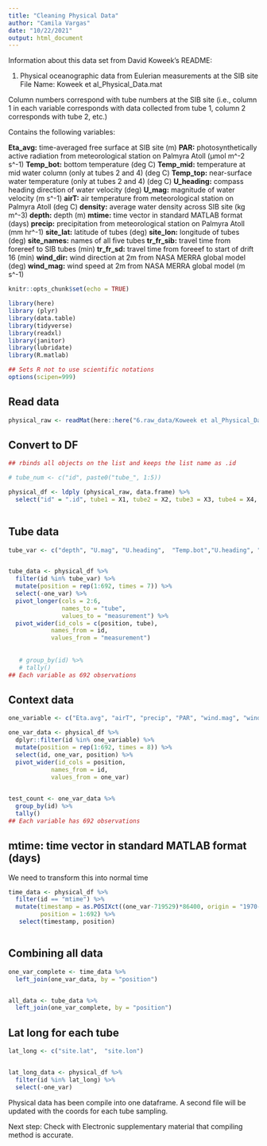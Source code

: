 ```yaml
---
title: "Cleaning Physical Data"
author: "Camila Vargas"
date: "10/22/2021"
output: html_document
---
```

Information about this data set from David Koweek's README:

1. Physical oceanographic data from Eulerian measurements at the SIB site
File Name:  Koweek et al_Physical_Data.mat

Column numbers correspond with tube numbers at the SIB site (i.e., column 1 in each variable corresponds with data collected from tube 1, column 2 corresponds with tube 2, etc.)

Contains the following variables:

**Eta_avg:** time-averaged free surface at SIB site (m)
**PAR:** photosynthetically active radiation from meteorological station on Palmyra Atoll (μmol m^-2 s^-1)
**Temp_bot:** bottom temperature (deg C)
**Temp_mid:** temperature at mid water column (only at tubes 2 and 4) (deg C)
**Temp_top:** near-surface water temperature (only at tubes 2 and 4) (deg C)
**U_heading:** compass heading direction of water velocity (deg)
**U_mag:** magnitude of water velocity (m s^-1)
**airT:** air temperature from meteorological station on Palmyra Atoll (deg C)
**density:** average water density across SIB site (kg m^-3)
**depth:** depth (m)
**mtime:** time vector in standard MATLAB format (days)
**precip:** precipitation from meteorological station on Palmyra Atoll (mm hr^-1)
**site_lat:** latitude of tubes (deg)
**site_lon:** longitude of tubes (deg)
**site_names:** names of all five tubes
**tr_fr_sib:** travel time from forereef to SIB tubes (min)
**tr_fr_sd:** travel time from foreeef to start of drift 16 (min)
**wind_dir:** wind direction at 2m from NASA MERRA global model (deg)
**wind_mag:** wind speed at 2m from NASA MERRA global model (m s^-1)

```r
knitr::opts_chunk$set(echo = TRUE)

library(here)
library (plyr)
library(data.table)
library(tidyverse)
library(readxl)
library(janitor)
library(lubridate)
library(R.matlab)

## Sets R not to use scientific notations
options(scipen=999) 


```


## Read data
```r

physical_raw <- readMat(here::here("6.raw_data/Koweek et al_Physical_Data.mat"))

```

## Convert to DF
```r
## rbinds all objects on the list and keeps the list name as .id

# tube_num <- c("id", paste0("tube_", 1:5))

physical_df <- ldply (physical_raw, data.frame) %>% 
  select("id" = ".id", tube1 = X1, tube2 = X2, tube3 = X3, tube4 = X4, tube5 = X5, one_var = "X..i..")
  
```


## Tube data

```r

tube_var <- c("depth", "U.mag", "U.heading",  "Temp.bot","U.heading", "Temp.bot", "Temp.mid", "Temp.top", "tr.fr.sib")  


tube_data <- physical_df %>% 
  filter(id %in% tube_var) %>% 
  mutate(position = rep(1:692, times = 7)) %>% 
  select(-one_var) %>% 
  pivot_longer(cols = 2:6,
               names_to = "tube",
               values_to = "measurement") %>% 
  pivot_wider(id_cols = c(position, tube),
            names_from = id,
            values_from = "measurement")
  
 
   # group_by(id) %>% 
   # tally()
## Each variable as 692 observations
```



## Context data
```r
one_variable <- c("Eta.avg", "airT", "precip", "PAR", "wind.mag", "wind.dir", "density", "tr.fr.sd")

one_var_data <- physical_df %>% 
  dplyr::filter(id %in% one_variable) %>% 
  mutate(position = rep(1:692, times = 8)) %>% 
  select(id, one_var, position) %>% 
  pivot_wider(id_cols = position,
            names_from = id,
            values_from = one_var)
  

test_count <- one_var_data %>% 
  group_by(id) %>% 
  tally()
## Each variable has 692 observations


```

## mtime: time vector in standard MATLAB format (days)
We need to transform this into normal time

```r

time_data <- physical_df %>% 
  filter(id == "mtime") %>% 
  mutate(timestamp = as.POSIXct((one_var-719529)*86400, origin = "1970-01-01", tz = "HAST"),
         position = 1:692) %>% 
   select(timestamp, position)



```


## Combining all data
```r

one_var_complete <- time_data %>% 
  left_join(one_var_data, by = "position")


all_data <- tube_data %>% 
  left_join(one_var_complete, by = "position")

```



## Lat long for each tube

```r
lat_long <- c("site.lat",  "site.lon")


lat_long_data <- physical_df %>% 
  filter(id %in% lat_long) %>% 
  select(-one_var)

```

Physical data has been compile into one dataframe. A second file will be updated with the coords for each tube sampling.

Next step: Check with Electronic supplementary material that compiling method is accurate.
